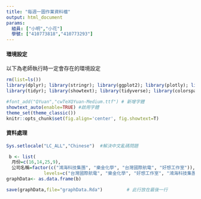 ```yaml
---
title: "每週一圖作業資料檔"
output: html_document
params:
  組員: ["小明","小花"]  
  學號: ["410773818","410773293"]
---
```


#### 環境設定

以下為老師執行時一定會存在的環境設定
```r
rm(list=ls())
library(dplyr); library(stringr); library(ggplot2); library(plotly); library(lubridate); library(readr); library(colorspace); library(grDevices); library(shiny); library(shinyjs); library(scales)
library(tidyr); library(showtext); library(tidyverse); library(colorspace)

#font_add("QYuan","cwTeXQYuan-Medium.ttf") # 新增字體
showtext_auto(enable=TRUE) #啟用字體
theme_set(theme_classic())
knitr::opts_chunk$set(fig.align='center', fig.showtext=T)
```

#### 資料處理
  
```r
Sys.setlocale("LC_ALL","Chinese")  #解決中文亂碼問題

 b <- list(
  月份=c(16,14,25,9),
  公司名稱=factor(c("鴻海科技集團", "樂金化學", "台灣國際航電", "好想工作室")),
              levels=c("台灣國際航電", "樂金化學", "好想工作室", "鴻海科技集團"))
graphData<- as.data.frame(b)

save(graphData,file="graphData.Rda")         # 此行放在最後一行
```



